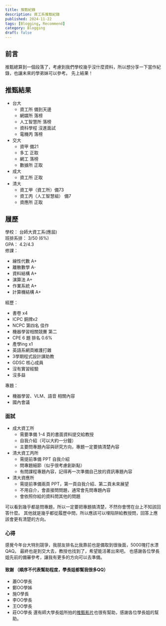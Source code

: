 ```yaml
---
title: 推甄紀錄
description: 資工系推甄紀錄
published: 2024-11-22
tags: [Blogging, Recommend]
category: Blogging
draft: false
---
```


## 前言
推甄總算到一個段落了，考慮到我們學校幾乎沒什麼資料，所以想分享一下當作紀錄，也讓未來的學弟妹可以參考。
先上結果！

## 推甄結果
- 台大
    - 資工所 備到天邊
    - 網媒所 落榜
    - 人工智慧所 落榜
    - 資科學程 沒進面試
    - 電機丙 落榜
- 交大 
    - 資甲 備21
    - 多工 正取
    - 網工 落榜
    - 數據所 正取
- 成大 
    - 資工所 正取
- 清大 
    - 資工甲（資工所）備73
    - 資工丙（人工智慧組） 備7
    - 資應所 正取

## 履歷
學校： 台師大資工系(應屆)  
班排系排： 3/50 (6%)  
GPA： 4.2/4.3  
修課：
- 線性代數 A+
- 離散數學 A-
- 資料結構 A+
- 演算法 A+
- 作業系統 A+
- 計算機結構 A+

經歷：
- 書卷 x4
- ICPC 銅牌x2
- NCPC 第四名 佳作
- 機器學習相關競賽 第二
- CPE 6 題 排名 0.6%
- 產學ing x1
- 英語系網頁維護打雜
- 3學期程式設計課助教
- GDSC 核心成員
- 沒有實習經驗
- 沒多益

專題：  
- 機器學習、VLM、語音 相關內容
- 國內會議

### 面試
- 成大資工所
    - 需要準備 1-4 頁的書面資料提交給教授
    - 自我介紹（可以大約一分鐘）
    - 主要問專題內容與研究方向，專題一定要搞清楚內容
- 清大資工丙所
    - 需提前準備 PPT 自我介紹
    - 問專題細節（似乎很考慮創新點）
    - 有問課程專題內容，記得再一次準備自己放的資訊專題內容
- 清大資應所
    - 需提前準備兩頁 PPT，第一頁自我介紹、第二頁未來展望
    - 不用自介，會直接問問題，通常會先問專題內容
    - 會依照你給的資料問其他的問題

可以看到幾乎都是問專題，所以一定要把專題搞清楚，不然你會愣在台上不知該回答什麼。
其他就是幾乎都從履歷中問，所以應該可以埋陷阱給教授問，回答上應該會更有清楚的方向。

### 心得
感覺今年台大特別競爭，我朋友排名比我靠前也是備取到很後面，5000塊打水漂 QAQ。
最終也是到交大去，教授也找到了，希望能活著出來吧。
也感謝各位學長姐先前的備審參考，讓我有更多的方向可以去準備。


#### 致謝 （順序不代表幫助程度，學長姐都幫我很多QQ）
- 蕭OO學長
- 鄭OO學姊
- 施O學長
- 李OO學長
- 王OO學長
- 莊OO學長
還有師大學長姐所拍的[推甄影片](https://youtube.com/playlist?list=PL2ck2ViVgnZldt3j73Gi3smcbZUcTNX2J&si=q7--kvKKwqr5Vcm2)也很有幫助，感謝各位學長姐的幫助。